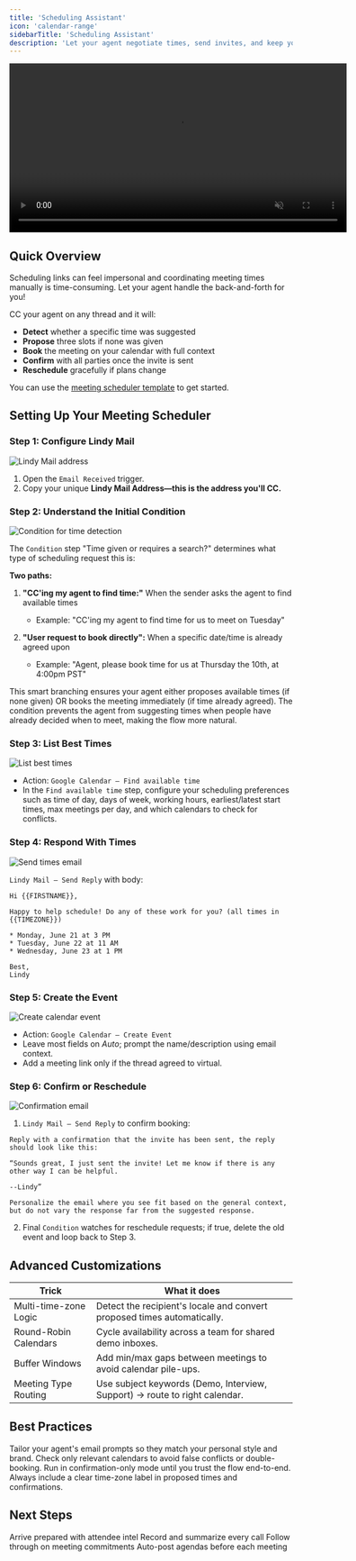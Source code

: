 ```yaml
---
title: 'Scheduling Assistant'
icon: 'calendar-range'
sidebarTitle: 'Scheduling Assistant'
description: 'Let your agent negotiate times, send invites, and keep your calendar tidy.'
---
```


<div style={{ display: 'flex', justifyContent: 'center', margin: '2rem 0' }}>
  <div className="video-card">
    <video
      src="/lindy-brand-assets/pw_scheduling_assistant.mp4"
      width="600"
      autoPlay
      muted
      loop
      playsInline
      style={{ display: 'block', width: '100%', borderRadius: '16px' }}
    />
  </div>
</div>

## Quick Overview

Scheduling links can feel impersonal and coordinating meeting times manually is time-consuming. Let your agent handle the back-and-forth for you!

CC your agent on any thread and it will:

- **Detect** whether a specific time was suggested  
- **Propose** three slots if none was given  
- **Book** the meeting on your calendar with full context  
- **Confirm** with all parties once the invite is sent  
- **Reschedule** gracefully if plans change  

You can use the [meeting scheduler template](https://chat.lindy.ai/home/?templateId=68755951168421e8baec59fd) to get started.

## Setting Up Your Meeting Scheduler

### Step 1: Configure Lindy Mail

<Frame>
  <img src="/lindy-brand-assets/meeting-scheduler-trigger.png" alt="Lindy Mail address" />
</Frame>

1. Open the `Email Received` trigger.  
2. Copy your unique **Lindy Mail Address—this is the address you'll CC.**  

### Step 2: Understand the Initial Condition

<Frame>
  <img src="/lindy-brand-assets/meeting-scheduler-condition.png" alt="Condition for time detection" />
</Frame>

The `Condition` step "Time given or requires a search?" determines what type of scheduling request this is:

**Two paths:**

1. **"CC'ing my agent to find time:"** When the sender asks the agent to find available times
   - Example: "CC'ing my agent to find time for us to meet on Tuesday"

2. **"User request to book directly":** When a specific date/time is already agreed upon
   - Example: "Agent, please book time for us at Thursday the 10th, at 4:00pm PST"

This smart branching ensures your agent either proposes available times (if none given) OR books the meeting immediately (if time already agreed). The condition prevents the agent from suggesting times when people have already decided when to meet, making the flow more natural.


### Step 3: List Best Times

<Frame>
  <img src="/lindy-brand-assets/meeting-scheduler-user-preferences.png" alt="List best times" />
</Frame>

* Action: `Google Calendar – Find available time`
* In the `Find available time` step, configure your scheduling preferences such as time of day, days of week, working hours, earliest/latest start times, max meetings per day, and which calendars to check for conflicts.

### Step 4: Respond With Times

<Frame>
  <img src="/lindy-brand-assets/meeting-scheduler-reply.png" alt="Send times email" />
</Frame>

`Lindy Mail – Send Reply` with body:

```
Hi {{FIRSTNAME}},

Happy to help schedule! Do any of these work for you? (all times in {{TIMEZONE}})

* Monday, June 21 at 3 PM
* Tuesday, June 22 at 11 AM
* Wednesday, June 23 at 1 PM

Best,
Lindy
```

### Step 5: Create the Event

<Frame>
  <img src="/lindy-brand-assets/meeting-scheduler-create-event.png" alt="Create calendar event" />
</Frame>

- Action: `Google Calendar – Create Event`  
- Leave most fields on *Auto*; prompt the name/description using email context.  
- Add a meeting link only if the thread agreed to virtual.

### Step 6: Confirm or Reschedule

<Frame>
  <img src="/lindy-brand-assets/meeting-scheduler-confirm-event.png" alt="Confirmation email" />
</Frame>

1. `Lindy Mail – Send Reply` to confirm booking:

```
Reply with a confirmation that the invite has been sent, the reply should look like this:

“Sounds great, I just sent the invite! Let me know if there is any other way I can be helpful.

--Lindy”

Personalize the email where you see fit based on the general context, but do not vary the response far from the suggested response.
```

2. Final `Condition` watches for reschedule requests; if true, delete the old event and loop back to Step 3.

## Advanced Customizations

| Trick                 | What it does                                                             |
|-----------------------|---------------------------------------------------------------------------|
| Multi-time-zone Logic | Detect the recipient's locale and convert proposed times automatically.  |
| Round-Robin Calendars | Cycle availability across a team for shared demo inboxes.                |
| Buffer Windows        | Add min/max gaps between meetings to avoid calendar pile-ups.            |
| Meeting Type Routing  | Use subject keywords (Demo, Interview, Support) → route to right calendar.|

## Best Practices

<AccordionGroup>
  <Accordion title="Keep Replies Human">
    Tailor your agent's email prompts so they match your personal style and brand.
  </Accordion>
  
  <Accordion title="Limit Calendar Scope">
    Check only relevant calendars to avoid false conflicts or double-booking.
  </Accordion>
  
  <Accordion title="Test First Week">
    Run in confirmation-only mode until you trust the flow end-to-end.
  </Accordion>
  
  <Accordion title="Respect Time Zones">
    Always include a clear time-zone label in proposed times and confirmations.
  </Accordion>
</AccordionGroup>

## Next Steps

<CardGroup cols={2}>
  <Card title="Meeting Prep Brief" href="/tutorials/meeting-prep" icon="clipboard-list">
    Arrive prepared with attendee intel
  </Card>
  <Card title="Meeting Notetaker" href="/tutorials/meeting-notetaker" icon="file-alt">
    Record and summarize every call
  </Card>
  <Card title="Action Item Tracker" href="/tutorials/action-tracker" icon="check">
    Follow through on meeting commitments
  </Card>
  <Card title="Slack Agenda Bot" href="/tutorials/agenda-bot" icon="paper-plane">
    Auto-post agendas before each meeting
  </Card>
</CardGroup>